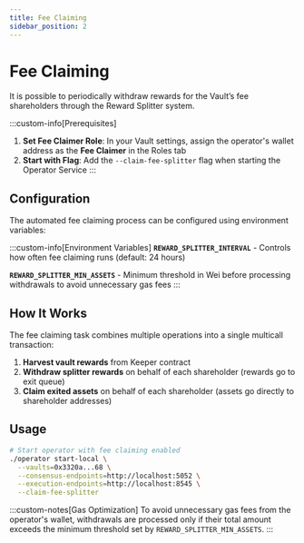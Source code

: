 ```yaml
---
title: Fee Claiming
sidebar_position: 2
---
```


# Fee Claiming

It is possible to periodically withdraw rewards for the Vault’s fee shareholders through the Reward Splitter system.

:::custom-info[Prerequisites]
1. **Set Fee Claimer Role**: In your Vault settings, assign the operator's wallet address as the **Fee Claimer** in the Roles tab
2. **Start with Flag**: Add the `--claim-fee-splitter` flag when starting the Operator Service
:::

## Configuration

The automated fee claiming process can be configured using environment variables:

:::custom-info[Environment Variables]
**`REWARD_SPLITTER_INTERVAL`** - Controls how often fee claiming runs (default: 24 hours)

**`REWARD_SPLITTER_MIN_ASSETS`** - Minimum threshold in Wei before processing withdrawals to avoid unnecessary gas fees
:::

## How It Works

The fee claiming task combines multiple operations into a single multicall transaction:

1. **Harvest vault rewards** from Keeper contract
2. **Withdraw splitter rewards** on behalf of each shareholder (rewards go to exit queue)
3. **Claim exited assets** on behalf of each shareholder (assets go directly to shareholder addresses)

## Usage

```bash
# Start operator with fee claiming enabled
./operator start-local \
  --vaults=0x3320a...68 \
  --consensus-endpoints=http://localhost:5052 \
  --execution-endpoints=http://localhost:8545 \
  --claim-fee-splitter
```

:::custom-notes[Gas Optimization]
To avoid unnecessary gas fees from the operator's wallet, withdrawals are processed only if their total amount exceeds the minimum threshold set by `REWARD_SPLITTER_MIN_ASSETS`.
:::
